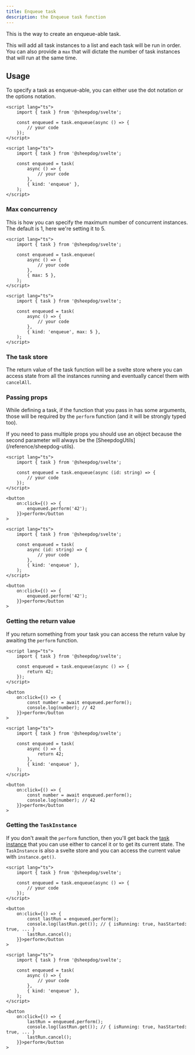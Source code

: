 ```yaml
---
title: Enqueue task
description: the Enqueue task function
---
```



This is the way to create an enqueue-able task.

This will add all task instances to a list and each task will be run in order. You can also provide
a `max` that will dictate the number of task instances that will run at the same time.

## Usage

To specify a task as enqueue-able, you can either use the dot notation or the options notation.

<Tabs syncKey="notation">

<TabItem label="Dot notation">

```svelte
<script lang="ts">
	import { task } from '@sheepdog/svelte';

	const enqueued = task.enqueue(async () => {
		// your code
	});
</script>
```

</TabItem>

<TabItem label="Options notation">

```svelte
<script lang="ts">
	import { task } from '@sheepdog/svelte';

	const enqueued = task(
		async () => {
			// your code
		},
		{ kind: 'enqueue' },
	);
</script>
```

</TabItem>

</Tabs>

### Max concurrency

This is how you can specify the maximum number of concurrent instances. The default is 1, here we're
setting it to 5.

<Tabs syncKey="notation">

<TabItem label="Dot notation">

```svelte
<script lang="ts">
	import { task } from '@sheepdog/svelte';

	const enqueued = task.enqueue(
		async () => {
			// your code
		},
		{ max: 5 },
	);
</script>
```

</TabItem>

<TabItem label="Options notation">

```svelte
<script lang="ts">
	import { task } from '@sheepdog/svelte';

	const enqueued = task(
		async () => {
			// your code
		},
		{ kind: 'enqueue', max: 5 },
	);
</script>
```

</TabItem>

</Tabs>

### The task store

The return value of the task function will be a svelte store where you can access state from all the
instances running and eventually cancel them with `cancelAll`.

<LinkCard
	href="/getting-started/usage/#task-structure"
	title="Task structure"
	description="Take a look at the Task structure documentation in our Getting started"
/>

### Passing props

While defining a task, if the function that you pass in has some arguments, those will be required
by the `perform` function (and it will be strongly typed too).

<Aside type="caution">
	If you need to pass multiple props you should use an object because the second parameter will
	always be the [SheepdogUtils](/reference/sheepdog-utils).
</Aside>

<Tabs syncKey="notation">

<TabItem label="Dot notation">

```svelte
<script lang="ts">
	import { task } from '@sheepdog/svelte';

	const enqueued = task.enqueue(async (id: string) => {
		// your code
	});
</script>

<button
	on:click={() => {
		enqueued.perform('42');
	}}>perform</button
>
```

</TabItem>

<TabItem label="Options notation">

```svelte
<script lang="ts">
	import { task } from '@sheepdog/svelte';

	const enqueued = task(
		async (id: string) => {
			// your code
		},
		{ kind: 'enqueue' },
	);
</script>

<button
	on:click={() => {
		enqueued.perform('42');
	}}>perform</button
>
```

</TabItem>

</Tabs>

### Getting the return value

If you return something from your task you can access the return value by awaiting the `perform`
function.

<Tabs syncKey="notation">

<TabItem label="Dot notation">

```svelte
<script lang="ts">
	import { task } from '@sheepdog/svelte';

	const enqueued = task.enqueue(async () => {
		return 42;
	});
</script>

<button
	on:click={() => {
		const number = await enqueued.perform();
		console.log(number); // 42
	}}>perform</button
>
```

</TabItem>

<TabItem label="Options notation">

```svelte
<script lang="ts">
	import { task } from '@sheepdog/svelte';

	const enqueued = task(
		async () => {
			return 42;
		},
		{ kind: 'enqueue' },
	);
</script>

<button
	on:click={() => {
		const number = await enqueued.perform();
		console.log(number); // 42
	}}>perform</button
>
```

</TabItem>

</Tabs>

### Getting the `TaskInstance`

If you don't await the `perform` function, then you'll get back the
[task instance](/reference/task-instance) that you can use either to cancel it or to get its current
state. The `TaskInstance` is also a svelte store and you can access the current value with
`instance.get()`.

<Tabs syncKey="notation">

<TabItem label="Dot notation">

```svelte
<script lang="ts">
	import { task } from '@sheepdog/svelte';

	const enqueued = task.enqueue(async () => {
		// your code
	});
</script>

<button
	on:click={() => {
		const lastRun = enqueued.perform();
		console.log(lastRun.get()); // { isRunning: true, hasStarted: true, ... }
		lastRun.cancel();
	}}>perform</button
>
```

</TabItem>

<TabItem label="Options notation">

```svelte
<script lang="ts">
	import { task } from '@sheepdog/svelte';

	const enqueued = task(
		async () => {
			// your code
		},
		{ kind: 'enqueue' },
	);
</script>

<button
	on:click={() => {
		lastRun = enqueued.perform();
		console.log(lastRun.get()); // { isRunning: true, hasStarted: true, ... }
		lastRun.cancel();
	}}>perform</button
>
```

</TabItem>

</Tabs>
